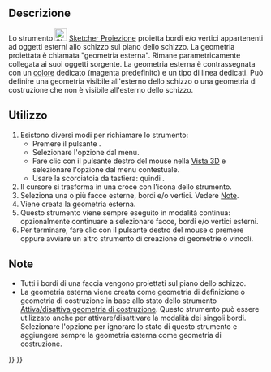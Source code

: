 <languages/>

{{Docnav/it
|[[Sketcher_External/it|Geometria esterna]]
|[[Sketcher_Intersection/it|Intersezione]]
|[[Sketcher_Workbench/it|Sketcher]]
|IconL=Sketcher_External.svg
|IconR=Sketcher_Intersection.svg
|IconC=Workbench_Sketcher.svg
}}

{{GuiCommand/it
|Name=Sketcher Projection
|Name/it=Sketcher Proiezione
|MenuLocation=Schizzo → Strumenti Sketcher → Crea geometria di proiezione esterna
|Workbenches=[[Sketcher_Workbench/it|Sketcher]]
|Shortcut={{KEY|G}} {{KEY|X}}
|Version=1.1
|SeeAlso=[[Sketcher_ToggleConstruction/it|Sketcher Geometria di costruzione]]
}}

<span id="Description"></span>
==Descrizione==

<div class="mw-translate-fuzzy">
Lo strumento [[Image:Sketcher_Projection.svg|24px]] [[Sketcher_Projection/it|Sketcher Proiezione]] proietta bordi e/o vertici appartenenti ad oggetti esterni allo schizzo sul piano dello schizzo. La geometria proiettata è chiamata "geometria esterna". Rimane parametricamente collegata ai suoi oggetti sorgente. La geometria esterna è contrassegnata con un [[Sketcher_Preferences/it#Appearance|colore]] dedicato (magenta predefinito) e un tipo di linea dedicati. Può definire una geometria visibile all'esterno dello schizzo o una geometria di costruzione che non è visibile all'esterno dello schizzo.
</div>

<span id="Usage"></span>
==Utilizzo==

# Esistono diversi modi per richiamare lo strumento:
#* Premere il pulsante {{Button|[[Image:Sketcher_Projection.svg|16px]] [[Sketcher_Projection/it|Crea geometria di proiezione esterna]]}}.
#* Selezionare l'opzione {{MenuCommand|Schizzo → Strumenti Sketcher → [[Image:Sketcher_Projection.svg|16px]] Crea geometria di proiezione esterna}} dal menu.
#* Fare clic con il pulsante destro del mouse nella [[3D_view|Vista 3D]] e selezionare l'opzione {{MenuCommand|[[Image:Sketcher_Projection.svg|16px]] Crea geometria di proiezione esterna}} dal menu contestuale.
#* Usare la scorciatoia da tastiera: {{KEY|G}} quindi {{KEY|X}}.
# Il cursore si trasforma in una croce con l'icona dello strumento.
# Seleziona una o più facce esterne, bordi e/o vertici. Vedere [[#Note|Note]].
# Viene creata la geometria esterna.
# Questo strumento viene sempre eseguito in modalità continua: opzionalmente continuare a selezionare facce, bordi e/o vertici esterni.
# Per terminare, fare clic con il pulsante destro del mouse o premere {{KEY|Esc}} oppure avviare un altro strumento di creazione di geometrie o vincoli.

<span id="Notes"></span>
== Note ==

* Tutti i bordi di una faccia vengono proiettati sul piano dello schizzo.
* La geometria esterna viene creata come geometria di definizione o geometria di costruzione in base allo stato dello strumento [[Sketcher_ToggleConstruction/it|Attiva/disattiva geometria di costruzione]]. Questo strumento può essere utilizzato anche per attivare/disattivare la modalità dei singoli bordi. Selezionare l'opzione {{MenuCommand|Modifica → Preferenze... → Sketcher → Generale → Aggiungi sempre geometria esterna come riferimento}} per ignorare lo stato di questo strumento e aggiungere sempre la geometria esterna come geometria di costruzione.


{{Docnav/it
|[[Sketcher_External/it|Geometria esterna]]
|[[Sketcher_Intersection/it|Intersezione]]
|[[Sketcher_Workbench/it|Sketcher]]
|IconL=Sketcher_External.svg
|IconR=Sketcher_Intersection.svg
|IconC=Workbench_Sketcher.svg
}}

{{Sketcher_Tools_navi{{#translation:}}}}
{{Userdocnavi{{#translation:}}}}